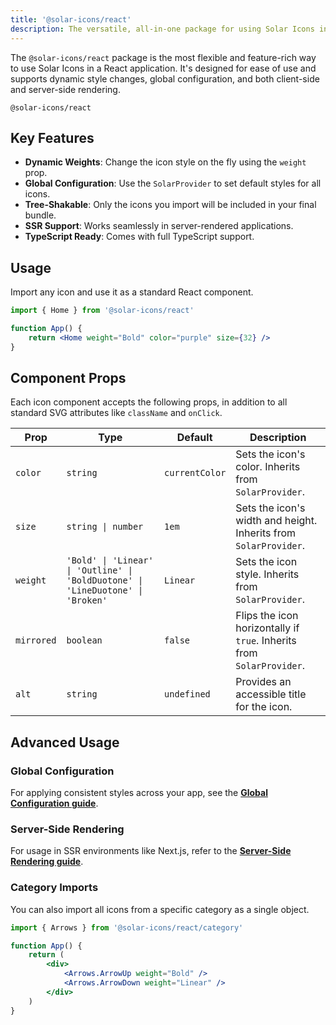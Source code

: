 ```yaml
---
title: '@solar-icons/react'
description: The versatile, all-in-one package for using Solar Icons in React, with support for dynamic styles and global configuration.
---
```


The `@solar-icons/react` package is the most flexible and feature-rich way to use Solar Icons in a React application. It's designed for ease of use and supports dynamic style changes, global configuration, and both client-side and server-side rendering.

```package-install
@solar-icons/react
```

## Key Features

- **Dynamic Weights**: Change the icon style on the fly using the `weight` prop.
- **Global Configuration**: Use the `SolarProvider` to set default styles for all icons.
- **Tree-Shakable**: Only the icons you import will be included in your final bundle.
- **SSR Support**: Works seamlessly in server-rendered applications.
- **TypeScript Ready**: Comes with full TypeScript support.

## Usage

Import any icon and use it as a standard React component.

```jsx
import { Home } from '@solar-icons/react'

function App() {
    return <Home weight="Bold" color="purple" size={32} />
}
```

## Component Props

Each icon component accepts the following props, in addition to all standard SVG attributes like `className` and `onClick`.

| Prop       | Type                                                                            | Default        | Description                                                           |
| ---------- | ------------------------------------------------------------------------------- | -------------- | --------------------------------------------------------------------- |
| `color`    | `string`                                                                        | `currentColor` | Sets the icon's color. Inherits from `SolarProvider`.                 |
| `size`     | `string \| number`                                                              | `1em`          | Sets the icon's width and height. Inherits from `SolarProvider`.      |
| `weight`   | `'Bold' \| 'Linear' \| 'Outline' \| 'BoldDuotone' \| 'LineDuotone' \| 'Broken'` | `Linear`       | Sets the icon style. Inherits from `SolarProvider`.                   |
| `mirrored` | `boolean`                                                                       | `false`        | Flips the icon horizontally if `true`. Inherits from `SolarProvider`. |
| `alt`      | `string`                                                                        | `undefined`    | Provides an accessible title for the icon.                            |

## Advanced Usage

### Global Configuration

For applying consistent styles across your app, see the [**Global Configuration guide**](/docs/advanced/global-configuration).

### Server-Side Rendering

For usage in SSR environments like Next.js, refer to the [**Server-Side Rendering guide**](/docs/advanced/server-side-rendering).

### Category Imports

You can also import all icons from a specific category as a single object.

```jsx
import { Arrows } from '@solar-icons/react/category'

function App() {
    return (
        <div>
            <Arrows.ArrowUp weight="Bold" />
            <Arrows.ArrowDown weight="Linear" />
        </div>
    )
}
```
